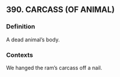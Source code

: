 ## 390. CARCASS (OF ANIMAL)
### Definition
A dead animal’s body.

### Contexts
We hanged the ram’s carcass off a nail.

